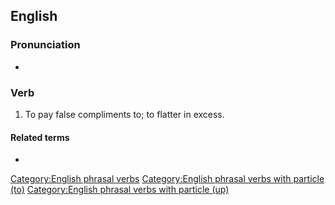 ==English==

===Pronunciation===
* {{audio|en|En-au-kiss up to.ogg|Audio (AU)}}

===Verb===
{{en-verb|kisses up to|kissing up to|kissed up to}}

# {{lb|en|transitive|idiomatic}} To pay false compliments to; to flatter in excess.

====Related terms====
* {{l|en|kiss up}}

[[Category:English phrasal verbs]]
[[Category:English phrasal verbs with particle (to)]]
[[Category:English phrasal verbs with particle (up)]]